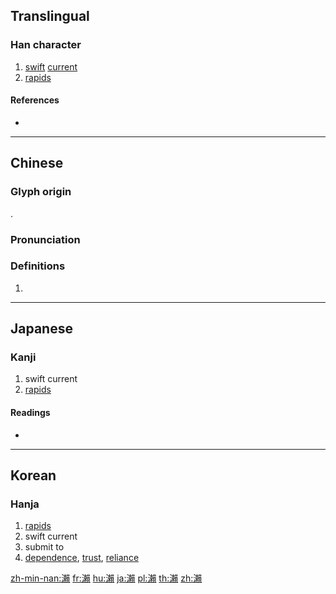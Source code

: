 {{character info/new}}
{{also|濑|瀬}}
==Translingual==
{{Han simplified forms|瀨|瀬|濑}}

===Han character===
{{Han char|rn=85|rad=水|as=16|sn=19|four=31186|canj=EDLC|ids=⿰氵賴}}

# [[swift]] [[current]]
# [[rapid]]s

====References====
* {{Han ref|kx=0660.200|dkj=18672|dj=1070.130|hdz=31782.050|uh=7028|ud=28712|bh=C375|bd=50037}}

----

==Chinese==
{{zh-forms|s=濑}}

===Glyph origin===
{{Han etym}}
{{Han compound|水|賴|alt1=氵|ls=psc|c1=s|c2=p|t1=water}}.

===Pronunciation===
{{zh-pron
|m=lài
|c=laai6
|mc=y
|oc=y
|ma=
|cat=n
}}

===Definitions===
{{zh-hanzi}}

# {{rfdef|lang=zh}}

----

==Japanese==

===Kanji===
{{ja-kanji|grade=|rs=水16}}

# swift current
# [[rapids]]

====Readings====
* {{ja-readings|on=[[らい]] (rai)|kun=[[せ]] (se)}}

----

==Korean==

===Hanja===
{{ko-hanja|hangeul=[[뢰]]>[[뇌]]|eumhun=|rv=roe>noe|mr=roe>noe|y=loy>noy}}

# [[rapids]]
# swift current
# submit to
# [[dependence]], [[trust]], [[reliance]]

[[zh-min-nan:瀨]]
[[fr:瀨]]
[[hu:瀨]]
[[ja:瀨]]
[[pl:瀨]]
[[th:瀨]]
[[zh:瀨]]